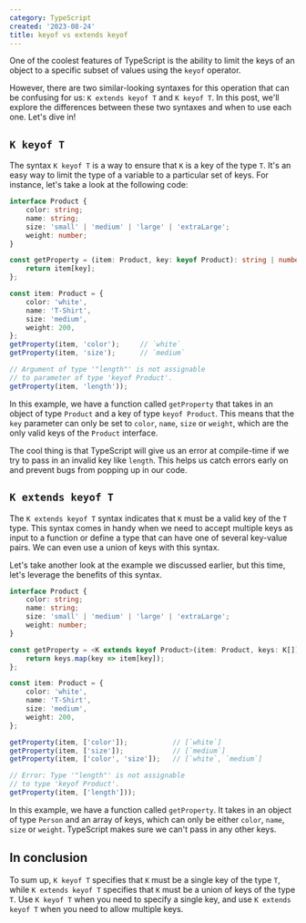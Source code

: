 ```yaml
---
category: TypeScript
created: '2023-08-24'
title: keyof vs extends keyof
---
```


One of the coolest features of TypeScript is the ability to limit the keys of an object to a specific subset of values using the `keyof` operator.

However, there are two similar-looking syntaxes for this operation that can be confusing for us: `K extends keyof T` and `K keyof T`. In this post, we'll explore the differences between these two syntaxes and when to use each one. Let's dive in!

## `K keyof T`

The syntax `K keyof T` is a way to ensure that `K` is a key of the type `T`. It's an easy way to limit the type of a variable to a particular set of keys. For instance, let's take a look at the following code:

```ts
interface Product {
    color: string;
    name: string;
    size: 'small' | 'medium' | 'large' | 'extraLarge';
    weight: number;
}

const getProperty = (item: Product, key: keyof Product): string | number => {
    return item[key];
};

const item: Product = {
    color: 'white',
    name: 'T-Shirt',
    size: 'medium',
    weight: 200,
};
getProperty(item, 'color');     // `white`
getProperty(item, 'size');      // `medium`

// Argument of type '"length"' is not assignable
// to parameter of type 'keyof Product'.
getProperty(item, 'length'));
```

In this example, we have a function called `getProperty` that takes in an object of type `Product` and a key of type `keyof Product`. This means that the `key` parameter can only be set to `color`, `name`, `size` or `weight`, which are the only valid keys of the `Product` interface.

The cool thing is that TypeScript will give us an error at compile-time if we try to pass in an invalid key like `length`. This helps us catch errors early on and prevent bugs from popping up in our code.

## `K extends keyof T`

The `K extends keyof T` syntax indicates that `K` must be a valid key of the `T` type. This syntax comes in handy when we need to accept multiple keys as input to a function or define a type that can have one of several key-value pairs. We can even use a union of keys with this syntax.

Let's take another look at the example we discussed earlier, but this time, let's leverage the benefits of this syntax.

```ts
interface Product {
    color: string;
    name: string;
    size: 'small' | 'medium' | 'large' | 'extraLarge';
    weight: number;
}

const getProperty = <K extends keyof Product>(item: Product, keys: K[]): Product[K][] => {
    return keys.map(key => item[key]);
};

const item: Product = {
    color: 'white',
    name: 'T-Shirt',
    size: 'medium',
    weight: 200,
};

getProperty(item, ['color']);           // [`white`]
getProperty(item, ['size']);            // [`medium`]
getProperty(item, ['color', 'size']);   // [`white`, `medium`]

// Error: Type '"length"' is not assignable
// to type 'keyof Product'.
getProperty(item, ['length']));
```

In this example, we have a function called `getProperty`. It takes in an object of type `Person` and an array of keys, which can only be either `color`, `name`, `size` or `weight`. TypeScript makes sure we can't pass in any other keys.

## In conclusion

To sum up, `K keyof T` specifies that `K` must be a single key of the type `T`, while `K extends keyof T` specifies that `K` must be a union of keys of the type `T`. Use `K keyof T` when you need to specify a single key, and use `K extends keyof T` when you need to allow multiple keys.
